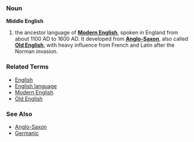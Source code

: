 ===Noun===
'''Middle English'''

# the ancestor language of '''[[Modern English]]''', spoken in England from about 1100 AD to 1600 AD.  It developed from '''[[Anglo-Saxon]]''', also called '''[[Old English]]''', with heavy influence from French and Latin after the Norman invasion.

===Related Terms===
*[[English]]
*[[English language]]
*[[Modern English]]
*[[Old English]]

===See Also===
*[[Anglo-Saxon]]
*[[Germanic]]